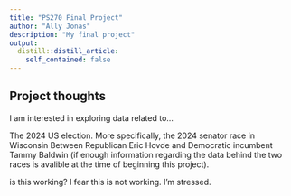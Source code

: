 ```yaml
---
title: "PS270 Final Project"
author: "Ally Jonas"
description: "My final project"
output:
  distill::distill_article:
    self_contained: false
---
```




## Project thoughts

I am interested in exploring data related to...


The 2024 US election. More specifically, the 2024 senator race in Wisconsin Between Republican Eric Hovde and Democratic incumbent Tammy Baldwin (if enough information regarding the data behind the two races is avalible at the time of beginning this project).

is this working? I fear this is not working. I'm stressed. 